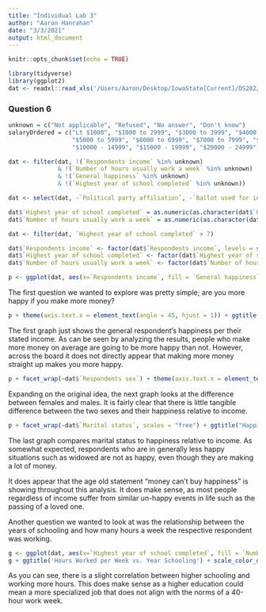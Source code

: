 ```yaml
---
title: "Individual Lab 3"
author: "Aaron Hanrahan"
date: "3/3/2021"
output: html_document
---
```


```r
knitr::opts_chunk$set(echo = TRUE)
```

```r
library(tidyverse)
library(ggplot2)
dat <- readxl::read_xls('/Users/Aaron/Desktop/IowaState[Current]/DS202/GSS.xls')
```

### Question 6
```r
unknown = c("Not applicable", "Refused", "No answer", "Don't know")
salaryOrdered = c("Lt $1000", "$1000 to 2999", "$3000 to 3999", "$4000 to 4999",
                  "$5000 to 5999", "$6000 to 6999", "$7000 to 7999", "$8000 to 9999",
                  "$10000 - 14999", "$15000 - 19999", "$20000 - 24999", "$25000 or more")

dat <- filter(dat, !(`Respondents income` %in% unknown)
              & !(`Number of hours usually work a week` %in% unknown)
              & !(`General happiness` %in% unknown)
              & !(`Highest year of school completed` %in% unknown))

dat <- select(dat, -`Political party affiliation`, -`Ballot used for interview`)

dat$`Highest year of school completed` = as.numeric(as.character(dat$`Highest year of school completed`))
dat$`Number of hours usually work a week` = as.numeric(as.character(dat$`Number of hours usually work a week`))

dat <- filter(dat, `Highest year of school completed` > 7)

dat$`Respondents income` <- factor(dat$`Respondents income`, levels = salaryOrdered)
dat$`Highest year of school completed` <- factor(dat$`Highest year of school completed`)
dat$`Number of hours usually work a week` <- factor(dat$`Number of hours usually work a week`)

p <- ggplot(dat, aes(x=`Respondents income`, fill = `General happiness`)) + geom_bar() 
```

The first question we wanted to explore was pretty simple; are you more happy if you make more money? 

```r
p + theme(axis.text.x = element_text(angle = 45, hjust = 1)) + ggtitle("General Happiness per Income")
```

The first graph just shows the general respondent's happiness per their stated income. As can be seen by analyzing the results, people who make more money on average are going to be more happy than not. However, across the board it does not directly appear that making more money straight up makes you more happy.

```r
p + facet_wrap(~dat$`Respondents sex`) + theme(axis.text.x = element_text(angle = 45, hjust = 1)) + ggtitle("Happiness per Income Women vs. Men")
```

Expanding on the original idea, the next graph looks at the difference between females and males. It is fairly clear that there is little tangible difference between the two sexes and their happiness relative to income.

```r
p + facet_wrap(~dat$`Marital status`, scales = "free") + ggtitle("Happiness per Income by Marital Status") + theme(axis.text.x = element_blank(), axis.ticks.x = element_blank())
```

The last graph compares marital status to happiness relative to income. As somewhat expected, respondents who are in generally less happy situations such as widowed are not as happy, even though they are making a lot of money.

It does appear that the age old statement "money can't buy happiness" is showing throughout this analysis. It does make sense, as most people regardless of income suffer from similar un-happy events in life such as the passing of a loved one. 

Another question we wanted to look at was the relationship between the years of schooling and how many hours a week the respective respondent was working.
```r
g <- ggplot(dat, aes(x=`Highest year of school completed`, fill = `Number of hours usually work a week`)) + geom_bar(position = 'fill')
g + ggtitle('Hours Worked per Week vs. Year Schooling') + scale_color_discrete(breaks = c(0,20), name = "hours")
```

As you can see, there is a slight correlation between higher schooling and working more hours. This does make sense as a higher education could mean a more specialized job that does not align with the norms of a 40-hour work week.
